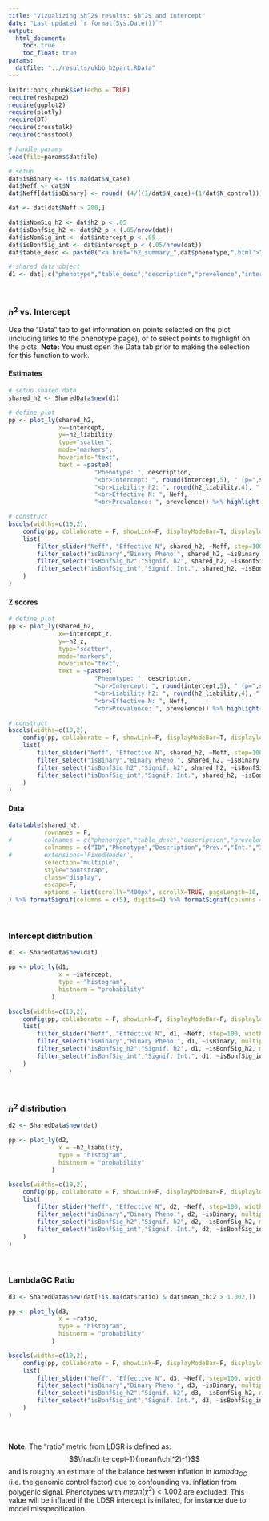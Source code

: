 ```yaml
---
title: "Vizualizing $h^2$ results: $h^2$ and intercept"
date: "Last updated `r format(Sys.Date())`"
output: 
  html_document:
    toc: true
    toc_float: true
params:
  datfile: "../results/ukbb_h2part.RData"
---
```


```r
knitr::opts_chunk$set(echo = TRUE)
require(reshape2)
require(ggplot2)
require(plotly)
require(DT)
require(crosstalk)
require(crosstool)

# handle params
load(file=params$datfile)

# setup
dat$isBinary <- !is.na(dat$N_case)
dat$Neff <- dat$N
dat$Neff[dat$isBinary] <- round( (4/((1/dat$N_case)+(1/dat$N_control)))[dat$isBinary], 2)

dat <- dat[dat$Neff > 200,]

dat$isNomSig_h2 <- dat$h2_p < .05
dat$isBonfSig_h2 <- dat$h2_p < (.05/nrow(dat))
dat$isNomSig_int <- dat$intercept_p < .05
dat$isBonfSig_int <- dat$intercept_p < (.05/nrow(dat))
dat$table_desc <- paste0("<a href='h2_summary_",dat$phenotype,".html'>",dat$description,"</a>")

# shared data object
d1 <- dat[,c("phenotype","table_desc","description","prevelence","intercept","intercept_z","intercept_p","h2_liability","h2_z","h2_p","Neff","isBinary","isBonfSig_h2","isBonfSig_int")]

```

<br>

### $h^2$ vs. Intercept {.tabset .tabset-fade}

Use the "Data" tab to get information on points selected on the plot (including links to the phenotype page), or to select points to highlight on the plots. **Note:** You must open the Data tab prior to making the selection for this function to work.

#### Estimates

<div class="well">

```r
# setup shared data
shared_h2 <- SharedData$new(d1)

# define plot
pp <- plot_ly(shared_h2, 
			  x=~intercept, 
			  y=~h2_liability, 
			  type="scatter",
			  mode="markers",
			  hoverinfo="text",
			  text = ~paste0(
			  		    "Phenotype: ", description,
			  			"<br>Intercept: ", round(intercept,5), " (p=",signif(intercept_p, 3),")",
			  			"<br>Liability h2: ", round(h2_liability,4), " (p=",signif(h2_p, 3),")",
			  			"<br>Effective N: ", Neff,
			  			"<br>Prevalence: ", prevelence)) %>% highlight(on="plotly_selected",off='plotly_deselect', color="darkorange", selected=attrs_selected(showlegend=F), dynamic = FALSE) %>% layout(dragmode="select")

# construct
bscols(widths=c(10,2),
	config(pp, collaborate = F, showLink=F, displayModeBar=T, displaylogo=F, sendData=F),
	list(
		filter_slider("Neff", "Effective N", shared_h2, ~Neff, step=100, width="100%"),
		filter_select("isBinary","Binary Pheno.", shared_h2, ~isBinary, multiple=T),
		filter_select("isBonfSig_h2","Signif. h2", shared_h2, ~isBonfSig_h2, multiple=T),
		filter_select("isBonfSig_int","Signif. Int.", shared_h2, ~isBonfSig_int, multiple=T)
	)
)
```
</div>

#### Z scores

<div class="well">

```r
# define plot
pp <- plot_ly(shared_h2, 
			  x=~intercept_z, 
			  y=~h2_z, 
			  type="scatter",
			  mode="markers",
			  hoverinfo="text",
			  text = ~paste0(
			  		    "Phenotype: ", description,
			  			"<br>Intercept: ", round(intercept,5), " (p=",signif(intercept_p, 3),")",
			  			"<br>Liability h2: ", round(h2_liability,4), " (p=",signif(h2_p, 3),")",
			  			"<br>Effective N: ", Neff,
			  			"<br>Prevalence: ", prevelence)) %>% highlight(on="plotly_selected",off='plotly_deselect', color="darkorange", selected=attrs_selected(showlegend=F), dynamic = FALSE) %>% layout(dragmode="select")

# construct
bscols(widths=c(10,2),
	config(pp, collaborate = F, showLink=F, displayModeBar=T, displaylogo=F, sendData=F),
	list(
		filter_slider("Neff", "Effective N", shared_h2, ~Neff, step=100, width="100%"),
		filter_select("isBinary","Binary Pheno.", shared_h2, ~isBinary, multiple=T),
		filter_select("isBonfSig_h2","Signif. h2", shared_h2, ~isBonfSig_h2, multiple=T),
		filter_select("isBonfSig_int","Signif. Int.", shared_h2, ~isBonfSig_int, multiple=T)
	)
)
```
</div>

#### Data

<div class="well">

```r
datatable(shared_h2, 
		  rownames = F, 
#		  colnames = c("phenotype","table_desc","description","prevelence","intercept","intercept_z","intercept_p","h2_liability","h2_z","h2_p","Neff","isBinary","isBonfSig_h2","isBonfSig_int"), 
		  colnames = c("ID","Phenotype","Description","Prev.","Int.","Int.z","Int.p","h2","h2.z","h2.p","N_eff","isBinary","Sig.h2","Sig.int"),
#		  extensions='FixedHeader', 
		  selection="multiple",
		  style="bootstrap", 
		  class="display", 
		  escape=F,
		  options = list(scrollY="400px", scrollX=TRUE, pageLength=10, columnDefs=list(list(visible=FALSE, targets=c(2,3,5,8,11:13)))) # fixedHeader=TRUE, 
) %>% formatSignif(columns = c(5), digits=4) %>% formatSignif(columns = c(7,8,10), digits=3) %>%  formatRound(columns=11, digits=0)
```
</div>

<br>


### Intercept distribution

<div class="well">

```r
d1 <- SharedData$new(dat)

pp <- plot_ly(d1,
			  x = ~intercept, 
			  type = "histogram",
			  histnorm = "probability"
	  		)

bscols(widths=c(10,2),
	config(pp, collaborate = F, showLink=F, displayModeBar=F, displaylogo=F, sendData=F),
	list(
		filter_slider("Neff", "Effective N", d1, ~Neff, step=100, width="100%"),
		filter_select("isBinary","Binary Pheno.", d1, ~isBinary, multiple=T),
		filter_select("isBonfSig_h2","Signif. h2", d1, ~isBonfSig_h2, multiple=T),
		filter_select("isBonfSig_int","Signif. Int.", d1, ~isBonfSig_int, multiple=T)
	)
)
```

</div>

<br>

### $h^2$ distribution

<div class="well">

```r
d2 <- SharedData$new(dat)

pp <- plot_ly(d2,
			  x = ~h2_liability, 
			  type = "histogram",
			  histnorm = "probability"
	  		)

bscols(widths=c(10,2),
	config(pp, collaborate = F, showLink=F, displayModeBar=F, displaylogo=F, sendData=F),
	list(
		filter_slider("Neff", "Effective N", d2, ~Neff, step=100, width="100%"),
		filter_select("isBinary","Binary Pheno.", d2, ~isBinary, multiple=T),
		filter_select("isBonfSig_h2","Signif. h2", d2, ~isBonfSig_h2, multiple=T),
		filter_select("isBonfSig_int","Signif. Int.", d2, ~isBonfSig_int, multiple=T)
	)
)
```

</div>

<br>

### LambdaGC Ratio

<div class="well">

```r
d3 <- SharedData$new(dat[!is.na(dat$ratio) & dat$mean_chi2 > 1.002,])

pp <- plot_ly(d3,
			  x = ~ratio, 
			  type = "histogram",
			  histnorm = "probability"
	  		)

bscols(widths=c(10,2),
	config(pp, collaborate = F, showLink=F, displayModeBar=F, displaylogo=F, sendData=F),
	list(
		filter_slider("Neff", "Effective N", d3, ~Neff, step=100, width="100%"),
		filter_select("isBinary","Binary Pheno.", d3, ~isBinary, multiple=T),
		filter_select("isBonfSig_h2","Signif. h2", d3, ~isBonfSig_h2, multiple=T),
		filter_select("isBonfSig_int","Signif. Int.", d3, ~isBonfSig_int, multiple=T)
	)
)

```

<br>

**Note:** The "ratio" metric from LDSR is defined as:
$$\frac{Intercept-1}{mean(\chi^2)-1}$$
and is roughly an estimate of the balance between inflation in $lambda_{GC}$ (i.e. the genomic control factor) due to confounding vs. inflation from polygenic signal. Phenotypes with $mean(\chi^2) < 1.002$ are excluded. This value will be inflated if the LDSR intercept is inflated, for instance due to model misspecification.

</div>

<br>
